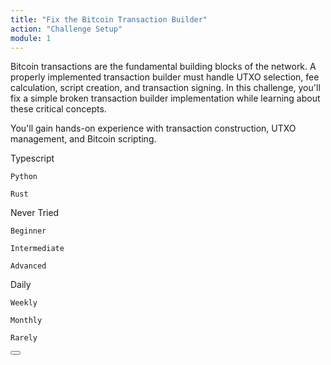 ```yaml
---
title: "Fix the Bitcoin Transaction Builder"
action: "Challenge Setup"
module: 1
---
```


<IntroductionCard title="Introduction" subtitle="Welcome to the Fix the Bitcoin Transaction Builder Challenge!">
  Bitcoin transactions are the fundamental building blocks of the network. A properly implemented transaction builder must handle 
  UTXO selection, fee calculation, script creation, and transaction signing. In this challenge, you'll fix a simple broken transaction 
  builder implementation while learning about these critical concepts.

  You'll gain hands-on experience with transaction construction, UTXO management, and Bitcoin scripting.
</IntroductionCard>

<Dropdown title="Pre-challenge Assessment">
  <DropdownItem tag="language" title="Preferred Language:" content="Which language would you like to use? We'll create a Git repository with starter code for you to work on." isExpandable={true}>
    Typescript
    
    Python

    Rust
  </DropdownItem>

  <DropdownItem tag="proficiency" title="Language Proficiency:" content="How comfortable are you with your chosen language?" isExpandable={true}>
    Never Tried

    Beginner

    Intermediate

    Advanced
  </DropdownItem>

  <DropdownItem tag="frequency" title="Practice Frequency:" content="How often do you want to practice coding?" isExpandable={true}>
    Daily

    Weekly

    Monthly
    
    Rarely
  </DropdownItem>
</Dropdown>

<Button title="Continue" link="/module-2/instructions" />
